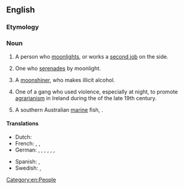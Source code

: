 ==English==

===Etymology===
{{suffix|en|moonlight|er}}

===Noun===
{{en-noun}}

# A person who [[moonlight]]s, or works a [[second job]] on the side.
# {{lb|en|US|regional}} One who [[serenade]]s by moonlight.
# A [[moonshiner]], who makes illicit alcohol.
# {{lb|en|Ireland|historical}} One of a gang who used violence, especially at night, to promote [[agrarianism]] in Ireland during the {{w|Land War}} of the late 19th century.
# {{lb|en||Australia}} A southern Australian [[marine]] fish, {{taxlink|Tilodon sexfasciatum|species}}.

====Translations====
{{trans-top|person who works a second job}}
* Dutch: {{t+|nl|zwartwerker|m}}
* French: {{t+|fr|travailleur au noir|m}}, {{t|fr|travailleuse au noir|f}}, {{t+|fr|cumulard|m}}
* German: {{qualifier|colloquial}} {{t+|de|Schwarzarbeiter|m}}, {{qualifier|colloquial}} {{t+|de|Schwarzarbeiterin|f}}, {{t|de|Doppelverdiener|m}}, {{t|de|Doppelverdienerin|f}}, {{t|de|Person mit Nebentätigkeit|f}}, {{t|de|Mann mit Nebentätigkeit|m}}, {{t|de|Frau mit Nebentätigkeit|f}}
{{trans-mid}}
* Spanish: {{t|es|pluriempleado|m}}, {{t|es|pluriempleada|f}}
* Swedish: {{t+|sv|svartjobbare|n}}, {{t|sv|svartjobberska|f}}
{{trans-bottom}}

[[Category:en:People]]